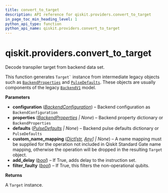 ```yaml
---
title: convert_to_target
description: API reference for qiskit.providers.convert_to_target
in_page_toc_min_heading_level: 1
python_api_type: function
python_api_name: qiskit.providers.convert_to_target
---
```


<span id="qiskit-providers-convert-to-target" />

# qiskit.providers.convert\_to\_target

<Function id="qiskit.providers.convert_to_target" isDedicatedPage={true} github="https://github.com/Qiskit/qiskit/tree/stable/1.0/qiskit/providers/backend_compat.py#L32-L299" signature="qiskit.providers.convert_to_target(configuration, properties=None, defaults=None, custom_name_mapping=None, add_delay=True, filter_faulty=True)">
  Decode transpiler target from backend data set.

  This function generates `` Target` `` instance from intermediate legacy objects such as [`BackendProperties`](qiskit.providers.models.BackendProperties "qiskit.providers.models.BackendProperties") and [`PulseDefaults`](qiskit.providers.models.PulseDefaults "qiskit.providers.models.PulseDefaults"). These objects are usually components of the legacy [`BackendV1`](qiskit.providers.BackendV1 "qiskit.providers.BackendV1") model.

  **Parameters**

  *   **configuration** ([*BackendConfiguration*](qiskit.providers.models.BackendConfiguration "qiskit.providers.models.backendconfiguration.BackendConfiguration")) – Backend configuration as `BackendConfiguration`
  *   **properties** ([*BackendProperties*](qiskit.providers.models.BackendProperties "qiskit.providers.models.backendproperties.BackendProperties") *| None*) – Backend property dictionary or `BackendProperties`
  *   **defaults** ([*PulseDefaults*](qiskit.providers.models.PulseDefaults "qiskit.providers.models.pulsedefaults.PulseDefaults") *| None*) – Backend pulse defaults dictionary or `PulseDefaults`
  *   **custom\_name\_mapping** ([*Dict*](https://docs.python.org/3/library/typing.html#typing.Dict "(in Python v3.12)")*\[*[*str*](https://docs.python.org/3/library/stdtypes.html#str "(in Python v3.12)")*,* [*Any*](https://docs.python.org/3/library/typing.html#typing.Any "(in Python v3.12)")*] | None*) – A name mapping must be supplied for the operation not included in Qiskit Standard Gate name mapping, otherwise the operation will be dropped in the resulting `Target` object.
  *   **add\_delay** ([*bool*](https://docs.python.org/3/library/functions.html#bool "(in Python v3.12)")) – If True, adds delay to the instruction set.
  *   **filter\_faulty** ([*bool*](https://docs.python.org/3/library/functions.html#bool "(in Python v3.12)")) – If True, this filters the non-operational qubits.

  **Returns**

  A `Target` instance.
</Function>

